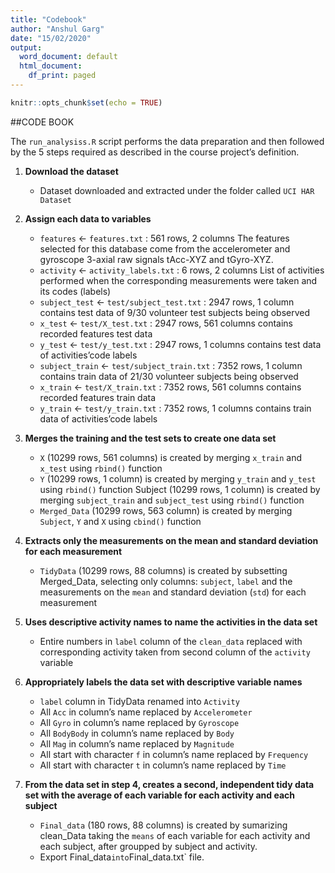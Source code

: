 ---
title: "Codebook"
author: "Anshul Garg"
date: "15/02/2020"
output:
  word_document: default
  html_document:
    df_print: paged
---

```{r setup, include=FALSE}
knitr::opts_chunk$set(echo = TRUE)
```

##CODE BOOK

The `run_analysiss.R` script performs the data preparation and then followed by the 5 steps required as described in the course project’s definition.

1. **Download the dataset**
    * Dataset downloaded and extracted under the folder called `UCI HAR Dataset`
    
2. **Assign each data to variables**
    * `features` <- `features.txt` : 561 rows, 2 columns
The features selected for this database come from the accelerometer and gyroscope 3-axial raw signals tAcc-XYZ and tGyro-XYZ.
    * `activity` <- `activity_labels.txt` : 6 rows, 2 columns
List of activities performed when the corresponding measurements were taken and its codes (labels)
    * `subject_test` <- `test/subject_test.txt` : 2947 rows, 1 column
contains test data of 9/30 volunteer test subjects being observed
    * `x_test` <- `test/X_test.txt` : 2947 rows, 561 columns
contains recorded features test data
    * `y_test` <- `test/y_test.txt` : 2947 rows, 1 columns
contains test data of activities’code labels
    * `subject_train` <- `test/subject_train.txt` : 7352 rows, 1 column
contains train data of 21/30 volunteer subjects being observed
    * `x_train` <- `test/X_train.txt` : 7352 rows, 561 columns
contains recorded features train data
    * `y_train` <- `test/y_train.txt` : 7352 rows, 1 columns
contains train data of activities’code labels

3. **Merges the training and the test sets to create one data set**
      * `X` (10299 rows, 561 columns) is created by merging `x_train` and `x_test` using `rbind()` function
      * `Y` (10299 rows, 1 column) is created by merging `y_train` and `y_test` using `rbind()` function
Subject (10299 rows, 1 column) is created by merging `subject_train` and `subject_test` using `rbind()` function
      * `Merged_Data` (10299 rows, 563 column) is created by merging `Subject`, `Y` and `X` using `cbind()` function
      
4. **Extracts only the measurements on the mean and standard deviation for each measurement**

      * `TidyData` (10299 rows, 88 columns) is created by subsetting Merged_Data, selecting only columns: `subject`, `label` and the measurements on the `mean` and standard deviation (`std`) for each measurement
      
5. **Uses descriptive activity names to name the activities in the data set**
      * Entire numbers in `label` column of the `clean_data` replaced with corresponding activity taken from second column of the `activity` variable
      
6. **Appropriately labels the data set with descriptive variable names**
      * `label` column in TidyData renamed into `Activity`
      * All `Acc` in column’s name replaced by `Accelerometer`
      * All `Gyro` in column’s name replaced by `Gyroscope`
      * All `BodyBody` in column’s name replaced by `Body`
      * All `Mag` in column’s name replaced by `Magnitude`
      * All start with character `f` in column’s name replaced by `Frequency`
      * All start with character `t` in column’s name replaced by `Time`
      
7. **From the data set in step 4, creates a second, independent tidy data set with the average of each variable for each activity and each subject**
      * `Final_data` (180 rows, 88 columns) is created by sumarizing clean_Data taking the `means` of each variable for each activity and each subject, after groupped by subject and activity.
      * Export Final_data` into `Final_data.txt` file.